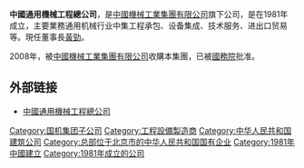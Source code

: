 {{Coord|39.8823563|116.3880805|type:landmark_region:CN-11_source:GoogleMaps|display=title}}
'''中國通用機械工程總公司'''，是[[中國機械工業集團有限公司|中國機械工業集團有限公司]]旗下公司，是在1981年成立，主要業務通用机械行业中集工程承包、设备集成、技术服务、进出口贸易等。現任董事長[[黃勁|黃勁]]。

2008年，被[[中國機械工業集團有限公司|中國機械工業集團有限公司]]收購本集團，已被[[中华人民共和国国务院|國務院]]批准。

== 外部链接 ==
* [http://www.cgme.com.cn 中國通用機械工程總公司]{{Wayback|url=http://www.cgme.com.cn/ |date=20200202123335 }}

[[Category:国机集团子公司|Category:国机集团子公司]]
[[Category:工程設備製造商|Category:工程設備製造商]]
[[Category:中华人民共和国建筑公司|Category:中华人民共和国建筑公司]]
[[Category:总部位于北京市的中华人民共和国国有企业|Category:总部位于北京市的中华人民共和国国有企业]]
[[Category:1981年中國建立|Category:1981年中國建立]]
[[Category:1981年成立的公司|Category:1981年成立的公司]]
